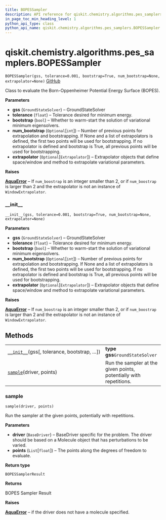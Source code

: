 ```yaml
---
title: BOPESSampler
description: API reference for qiskit.chemistry.algorithms.pes_samplers.BOPESSampler
in_page_toc_min_heading_level: 1
python_api_type: class
python_api_name: qiskit.chemistry.algorithms.pes_samplers.BOPESSampler
---
```


# qiskit.chemistry.algorithms.pes\_samplers.BOPESSampler

<span id="qiskit.chemistry.algorithms.pes_samplers.BOPESSampler" />

`BOPESSampler(gss, tolerance=0.001, bootstrap=True, num_bootstrap=None, extrapolator=None)` [GitHub](https://github.com/qiskit-community/qiskit-aqua/tree/stable/0.9/qiskit/chemistry/algorithms/pes_samplers/bopes_sampler.py "view source code")

Class to evaluate the Born-Oppenheimer Potential Energy Surface (BOPES).

**Parameters**

*   **gss** (`GroundStateSolver`) – GroundStateSolver
*   **tolerance** (`float`) – Tolerance desired for minimum energy.
*   **bootstrap** (`bool`) – Whether to warm-start the solution of variational minimum eigensolvers.
*   **num\_bootstrap** (`Optional`\[`int`]) – Number of previous points for extrapolation and bootstrapping. If None and a list of extrapolators is defined, the first two points will be used for bootstrapping. If no extrapolator is defined and bootstrap is True, all previous points will be used for bootstrapping.
*   **extrapolator** (`Optional`\[`Extrapolator`]) – Extrapolator objects that define space/window and method to extrapolate variational parameters.

**Raises**

[**AquaError**](qiskit.aqua.AquaError "qiskit.aqua.AquaError") – If `num_boostrap` is an integer smaller than 2, or if `num_boostrap` is larger than 2 and the extrapolator is not an instance of `WindowExtrapolator`.

### \_\_init\_\_

<span id="qiskit.chemistry.algorithms.pes_samplers.BOPESSampler.__init__" />

`__init__(gss, tolerance=0.001, bootstrap=True, num_bootstrap=None, extrapolator=None)`

**Parameters**

*   **gss** (`GroundStateSolver`) – GroundStateSolver
*   **tolerance** (`float`) – Tolerance desired for minimum energy.
*   **bootstrap** (`bool`) – Whether to warm-start the solution of variational minimum eigensolvers.
*   **num\_bootstrap** (`Optional`\[`int`]) – Number of previous points for extrapolation and bootstrapping. If None and a list of extrapolators is defined, the first two points will be used for bootstrapping. If no extrapolator is defined and bootstrap is True, all previous points will be used for bootstrapping.
*   **extrapolator** (`Optional`\[`Extrapolator`]) – Extrapolator objects that define space/window and method to extrapolate variational parameters.

**Raises**

[**AquaError**](qiskit.aqua.AquaError "qiskit.aqua.AquaError") – If `num_boostrap` is an integer smaller than 2, or if `num_boostrap` is larger than 2 and the extrapolator is not an instance of `WindowExtrapolator`.

## Methods

|                                                                                                                                                                                 |                                                                    |
| ------------------------------------------------------------------------------------------------------------------------------------------------------------------------------- | ------------------------------------------------------------------ |
| [`__init__`](#qiskit.chemistry.algorithms.pes_samplers.BOPESSampler.__init__ "qiskit.chemistry.algorithms.pes_samplers.BOPESSampler.__init__")(gss\[, tolerance, bootstrap, …]) | **type gss**`GroundStateSolver`                                    |
| [`sample`](#qiskit.chemistry.algorithms.pes_samplers.BOPESSampler.sample "qiskit.chemistry.algorithms.pes_samplers.BOPESSampler.sample")(driver, points)                        | Run the sampler at the given points, potentially with repetitions. |

### sample

<span id="qiskit.chemistry.algorithms.pes_samplers.BOPESSampler.sample" />

`sample(driver, points)`

Run the sampler at the given points, potentially with repetitions.

**Parameters**

*   **driver** (`BaseDriver`) – BaseDriver specific for the problem. The driver should be based on a Molecule object that has perturbations to be varied.
*   **points** (`List`\[`float`]) – The points along the degrees of freedom to evaluate.

**Return type**

`BOPESSamplerResult`

**Returns**

BOPES Sampler Result

**Raises**

[**AquaError**](qiskit.aqua.AquaError "qiskit.aqua.AquaError") – if the driver does not have a molecule specified.

